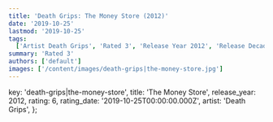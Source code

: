 ```yaml
---
title: 'Death Grips: The Money Store (2012)'
date: '2019-10-25'
lastmod: '2019-10-25'
tags:
  ['Artist Death Grips', 'Rated 3', 'Release Year 2012', 'Release Decade 2010']
summary: 'Rated 3'
authors: ['default']
images: ['/content/images/death-grips|the-money-store.jpg']
---
```


  key: 'death-grips|the-money-store',
  title: 'The Money Store',
  release_year: 2012,
  rating: 6,
  rating_date: '2019-10-25T00:00:00.000Z',
  artist: 'Death Grips',
};

<MusicRating data={data} />
